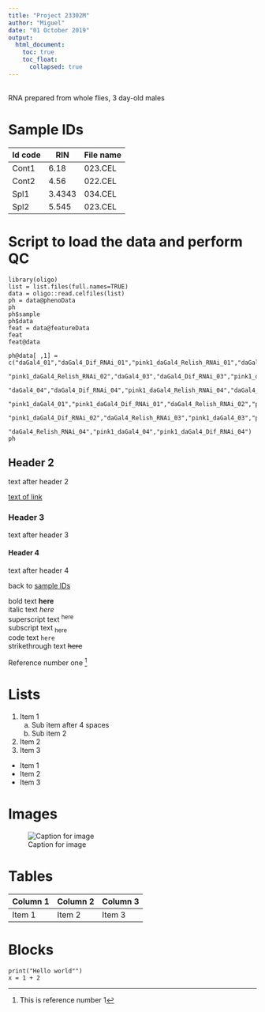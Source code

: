 ```yaml
---
title: "Project 23302M"
author: "Miguel"
date: "01 October 2019"
output:
  html_document:
    toc: true
    toc_float:
      collapsed: true
---
```

<br>
RNA prepared from whole flies, 3 day-old males
<br>

# Sample IDs {#link2}

| Id code  | RIN      | File name |
| -------- | -------- | -------- |
|  Cont1  |  6.18  |  023.CEL  |
|  Cont2  |  4.56  |  022.CEL  |
|  Spl1  |  3.4343  |  034.CEL  |
|  Spl2  |  5.545  |  023.CEL  |

# Script to load the data and perform QC
```
library(oligo)
list = list.files(full.names=TRUE)
data = oligo::read.celfiles(list)
ph = data@phenoData
ph
ph$sample
ph$data
feat = data@featureData
feat
feat@data

ph@data[ ,1] = c("daGal4_01","daGal4_Dif_RNAi_01","pink1_daGal4_Relish_RNAi_01","daGal4_02","daGal4_Dif_RNAi_02",
                 "pink1_daGal4_Relish_RNAi_02","daGal4_03","daGal4_Dif_RNAi_03","pink1_daGal4_Relish_RNAi_03",
                 "daGal4_04","daGal4_Dif_RNAi_04","pink1_daGal4_Relish_RNAi_04","daGal4_Relish_RNAi_01",
                 "pink1_daGal4_01","pink1_daGal4_Dif_RNAi_01","daGal4_Relish_RNAi_02","pink1_daGal4_02",
                 "pink1_daGal4_Dif_RNAi_02","daGal4_Relish_RNAi_03","pink1_daGal4_03","pink1_daGal4_Dif_RNAi_03",
                 "daGal4_Relish_RNAi_04","pink1_daGal4_04","pink1_daGal4_Dif_RNAi_04")
ph
```

## Header 2
text after header 2

[text of link](https://rpubs.com/mesopinions/534239)

### Header 3
text after header 3

#### Header 4
text after header 4

back to [sample IDs](#link2)


bold text **here**  
italic text *here*  
superscript text ^here^  
subscript text ~here~  
code text `here`  
strikethrough text ~~here~~

Reference number one [^1]

[^1]: This is reference number 1

# Lists
1. Item 1
    a. Sub item after 4 spaces
    b. Sub item 2
2. Item 2
3. Item 3

* Item 1
* Item 2
* Item 3

<!-- do not show this on the report -->

# Images
![Caption for image](img/SPA.png)

# Tables

| Column 1 | Column 2 | Column 3 |
| -------- | -------- | -------- |
|  Item 1  |  Item 2  |  Item 3  |

# Blocks

```
print("Hello world"")
x = 1 + 2
```